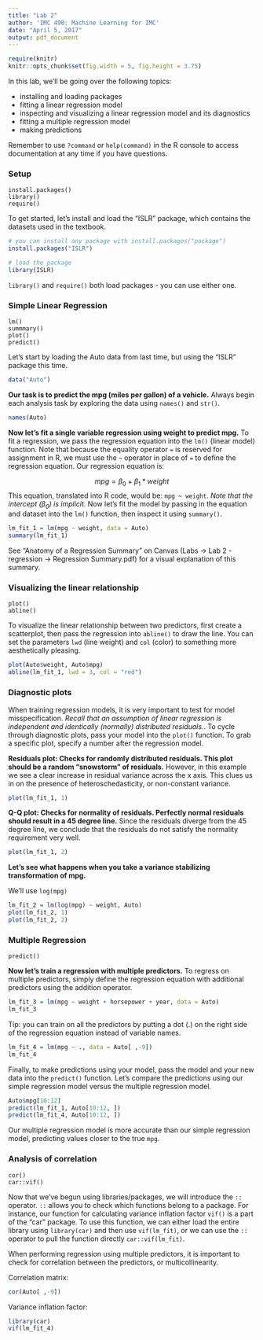 ```yaml
---
title: "Lab 2"
author: 'IMC 490: Machine Learning for IMC'
date: "April 5, 2017"
output: pdf_document
---
```


```r
require(knitr)
knitr::opts_chunk$set(fig.width = 5, fig.height = 3.75)
```


In this lab, we'll be going over the following topics:

- installing and loading packages
- fitting a linear regression model
- inspecting and visualizing a linear regression model and its diagnostics
- fitting a multiple regression model
- making predictions

Remember to use `?command` or `help(command)` in the R console to access documentation at any time if you have questions.

### Setup
`install.packages()`  
`library()`  
`require()`  

To get started, let's install and load the "ISLR" package, which contains the datasets used in the textbook.

```r
# you can install any package with install.packages("package")
install.packages("ISLR")
```

```r
# load the package
library(ISLR)
```

`library()` and `require()` both load packages - you can use either one.

\newpage

### Simple Linear Regression
`lm()`  
`summmary()`  
`plot()`  
`predict()`  

Let's start by loading the Auto data from last time, but using the "ISLR" package this time.

```r
data("Auto")
```

**Our task is to predict the mpg (miles per gallon) of a vehicle.** Always begin each analysis task by exploring the data using `names()` and `str()`.  

```r
names(Auto)
```

**Now let's fit a single variable regression using weight to predict mpg.** To fit a regression, we pass the regression equation into the `lm()` (linear model) function. Note that because the equality operator `=` is reserved for assignment in R, we must use the `~` operator in place of `=` to define the regression equation. Our regression equation is:

$$mpg = \beta_0 + \beta_1*weight$$
This equation, translated into R code, would be: `mpg ~ weight`. *Note that the intercept ($\beta_0$) is implicit.* Now let's fit the model by passing in the equation and dataset into the `lm()` function, then inspect it using `summary()`.

```r
lm_fit_1 = lm(mpg ~ weight, data = Auto)
summary(lm_fit_1)
```

See "Anatomy of a Regression Summary" on Canvas (Labs -> Lab 2 - regression -> Regression Summary.pdf) for a visual explanation of this summary.

\newpage

### Visualizing the linear relationship

`plot()`  
`abline()`  

To visualize the linear relationship between two predictors, first create a scatterplot, then pass the regression into `abline()` to draw the line. You can set the parameters `lwd` (line weight) and `col` (color) to something more aesthetically pleasing.

```r
plot(Auto$weight, Auto$mpg)
abline(lm_fit_1, lwd = 3, col = "red")
```

\newpage

### Diagnostic plots

When training regression models, it is very important to test for model misspecification. *Recall that an assumption of linear regression is independent and identically (normally) distributed residuals.*. To cycle through diagnostic plots, pass your model into the `plot()` function. To grab a specific plot, specify a number after the regression model.

**Residuals plot: Checks for randomly distributed residuals. This plot should be a random "snowstorm" of residuals.** However, in this example we see a clear increase in residual variance across the x axis. This clues us in on the presence of heteroschedasticity, or non-constant variance. 

```r
plot(lm_fit_1, 1)
```

**Q-Q plot: Checks for normality of residuals. Perfectly normal residuals should result in a 45 degree line.** Since the residuals diverge from the 45 degree line, we conclude that the residuals do not satisfy the normality requirement very well.

```r
plot(lm_fit_1, 2)
```

**Let's see what happens when you take a variance stabilizing transformation of mpg.** 

We'll use `log(mpg)`

```r
lm_fit_2 = lm(log(mpg) ~ weight, Auto)  
plot(lm_fit_2, 1)
plot(lm_fit_2, 2)
```



\newpage

### Multiple Regression
`predict()`

**Now let's train a regression with multiple predictors.** To regress on multiple predictors, simply define the regression equation with additional predictors using the addition operator.

```r
lm_fit_3 = lm(mpg ~ weight + horsepower + year, data = Auto)
lm_fit_3
```


Tip: you can train on all the predictors by putting a dot (.) on the right side of the regression equation instead of variable names.

```r
lm_fit_4 = lm(mpg ~ ., data = Auto[ ,-9])
lm_fit_4
```

Finally, to make predictions using your model, pass the model and your new data into the `predict()` function. Let's compare the predictions using our simple regression model versus the multiple regression model.

```r
Auto$mpg[10:12]
predict(lm_fit_1, Auto[10:12, ])
predict(lm_fit_4, Auto[10:12, ])
```

Our multiple regression model is more accurate than our simple regression model, predicting values closer to the true `mpg`.

\newpage

### Analysis of correlation
`cor()`  
`car::vif()`

Now that we've begun using libraries/packages, we will introduce the `::` operator. `::` allows you to check which functions belong to a package. For instance, our function for calculating variance inflation factor `vif()` is a part of the "car" package. To use this function, we can either load the entire library using `library(car)` and then use `vif(lm_fit)`, or we can use the `::` operator to pull the function directly `car::vif(lm_fit)`.   

When performing regression using multiple predictors, it is important to check for correlation between the predictors, or multicollinearity.  

Correlation matrix:

```r
cor(Auto[ ,-9])
```

Variance inflation factor:

```r
library(car)
vif(lm_fit_4)
```






















